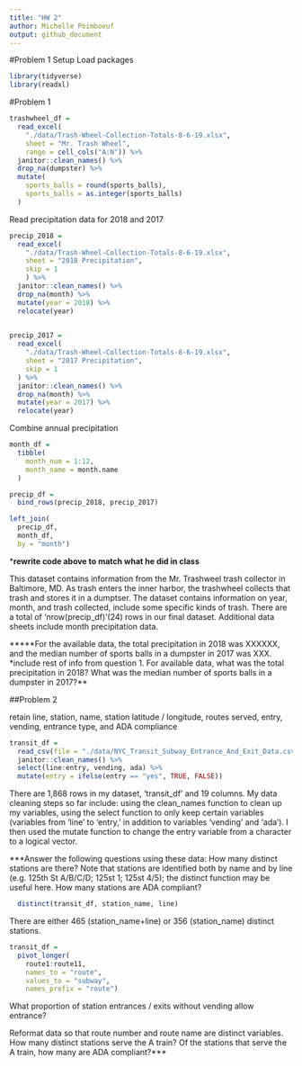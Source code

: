 ```yaml
---
title: "HW 2"
author: Michelle Poimboeuf
output: github_document
---
```

#Problem 1 Setup
Load packages

```r
library(tidyverse)
library(readxl)
```

#Problem 1
```r
trashwheel_df = 
  read_excel(
    "./data/Trash-Wheel-Collection-Totals-8-6-19.xlsx",
    sheet = "Mr. Trash Wheel",
    range = cell_cols("A:N")) %>% 
  janitor::clean_names() %>% 
  drop_na(dumpster) %>% 
  mutate(
    sports_balls = round(sports_balls),
    sports_balls = as.integer(sports_balls)
  )
```

Read precipitation data for 2018 and 2017

```r
precip_2018 = 
  read_excel(
    "./data/Trash-Wheel-Collection-Totals-8-6-19.xlsx",
    sheet = "2018 Precipitation",
    skip = 1
    ) %>%
  janitor::clean_names() %>% 
  drop_na(month) %>% 
  mutate(year = 2018) %>% 
  relocate(year)
  

precip_2017 = 
  read_excel(
    "./data/Trash-Wheel-Collection-Totals-8-6-19.xlsx",
    sheet = "2017 Precipitation",
    skip = 1
  ) %>% 
  janitor::clean_names() %>% 
  drop_na(month) %>% 
  mutate(year = 2017) %>% 
  relocate(year)
```
Combine annual precipitation
 
```r
month_df = 
  tibble(
    month_num = 1:12,
    month_name = month.name
  ) 

precip_df = 
  bind_rows(precip_2018, precip_2017)

left_join(
  precip_df, 
  month_df, 
  by = "month")
```

***rewrite code above to match what he did in class**

This dataset contains information from the Mr. Trashweel trash collector in Baltimore, MD. As trash enters the inner harbor, the trashwheel collects that trash and stores it in a dumptser. The dataset contains information on year, month, and trash collected, include some specific kinds of trash. There are a total of 'nrow(precip_df)'(24) rows in our final dataset. Additional data sheets include month precipitation data.

*****For the available data, the total precipitation in 2018 was XXXXXX, and the median number of sports balls in a dumpster in 2017 was XXX.**
***include rest of info from question 1.  For available data, what was the total precipitation in 2018? What was the median number of sports balls in a dumpster in 2017?**

##Problem 2

retain line, station, name, station latitude / longitude, routes served, entry, vending, entrance type, and ADA compliance

```r
transit_df = 
  read_csv(file = "./data/NYC_Transit_Subway_Entrance_And_Exit_Data.csv", col_types = "cccddccccccccccccccccclclcccddcc") %>%
  janitor::clean_names() %>% 
  select(line:entry, vending, ada) %>% 
  mutate(entry = ifelse(entry == "yes", TRUE, FALSE)) 
```

There are 1,868 rows in my dataset, 'transit_df' and 19 columns. My data cleaning steps so far include: using the clean_names function to clean up my variables, using the select function to only keep certain variables (variables from 'line' to 'entry,' in addition to variables 'vending' and 'ada'). I then used the mutate function to change the entry variable from a character to a logical vector. 

***Answer the following questions using these data:
How many distinct stations are there? Note that stations are identified both by name and by line (e.g. 125th St A/B/C/D; 125st 1; 125st 4/5); the distinct function may be useful here.
How many stations are ADA compliant?

```r
  distinct(transit_df, station_name, line) 
```

There are either 465 (station_name+line) or 356 (station_name) distinct stations.



```r
transit_df =
  pivot_longer(
    route1:route11, 
    names_to = "route",
    values_to = "subway",
    names_prefix = "route") 
```


What proportion of station entrances / exits without vending allow entrance?

Reformat data so that route number and route name are distinct variables. How many distinct stations serve the A train? Of the stations that serve the A train, how many are ADA compliant?***
